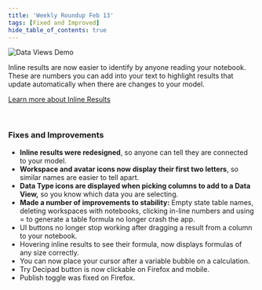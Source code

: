 ```yaml
---
title: 'Weekly Roundup Feb 13'
tags: [Fixed and Improved]
hide_table_of_contents: true
---
```



<ReleasePost>

![Data Views Demo](./img/InlineNumbers.gif)

Inline results are now easier to identify by anyone reading your notebook. These are numbers you can add into your text to highlight results that update automatically when there are changes to your model.

[Learn more about Inline Results](/docs/quick-start/inline-numbers)

<br />

### <FancyTitle icon={Hammer}>Fixes and Improvements</FancyTitle>

- **Inline results were redesigned**, so anyone can tell they are connected to your model.
- **Workspace and avatar icons now display their first two letters**, so similar names are easier to tell apart.
- **Data Type icons are displayed when picking columns to add to a Data View,** so you know which data you are selecting.
- **Made a number of improvements to stability:** Empty state table names, deleting workspaces with notebooks, clicking in-line numbers and using = to generate a table formula no longer crash the app.
- UI buttons no longer stop working after dragging a result from a column to your notebook.
- Hovering inline results to see their formula, now displays formulas of any size correctly.
- You can now place your cursor after a variable bubble on a calculation.
- Try Decipad button is now clickable on Firefox and mobile.
- Publish toggle was fixed on Firefox.

</ReleasePost>
